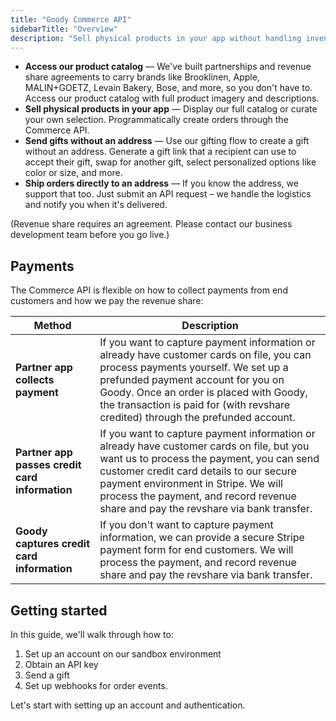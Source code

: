 ```yaml
---
title: "Goody Commerce API"
sidebarTitle: "Overview"
description: "Sell physical products in your app without handling inventory, vendor partnerships, or logistics, and earn a revenue share on orders."
---
```


- **Access our product catalog** — We've built partnerships and revenue share agreements to carry brands like Brooklinen, Apple, MALIN+GOETZ, Levain Bakery, Bose, and more, so you don't have to. Access our product catalog with full product imagery and descriptions.
- **Sell physical products in your app** — Display our full catalog or curate your own selection. Programmatically create orders through the Commerce API.
- **Send gifts without an address** — Use our gifting flow to create a gift without an address. Generate a gift link that a recipient can use to accept their gift, swap for another gift, select personalized options like color or size, and more.
- **Ship orders directly to an address** — If you know the address, we support that too. Just submit an API request – we handle the logistics and notify you when it's delivered.

(Revenue share requires an agreement. Please contact our business development team before you go live.)

## Payments

The Commerce API is flexible on how to collect payments from end customers and how we pay the revenue share:

| Method                                         | Description                                                                                                                                                                                                                                                                                                     |
| ---------------------------------------------- | --------------------------------------------------------------------------------------------------------------------------------------------------------------------------------------------------------------------------------------------------------------------------------------------------------------- |
| **Partner app collects payment**               | If you want to capture payment information or already have customer cards on file, you can process payments yourself. We set up a prefunded payment account for you on Goody. Once an order is placed with Goody, the transaction is paid for (with revshare credited) through the prefunded account.           |
| **Partner app passes credit card information** | If you want to capture payment information or already have customer cards on file, but you want us to process the payment, you can send customer credit card details to our secure payment environment in Stripe. We will process the payment, and record revenue share and pay the revshare via bank transfer. |
| **Goody captures credit card information**     | If you don't want to capture payment information, we can provide a secure Stripe payment form for end customers. We will process the payment, and record revenue share and pay the revshare via bank transfer.                                                                                                  |

## Getting started

In this guide, we'll walk through how to:

1. Set up an account on our sandbox environment
2. Obtain an API key
3. Send a gift
4. Set up webhooks for order events.

Let's start with setting up an account and authentication.
